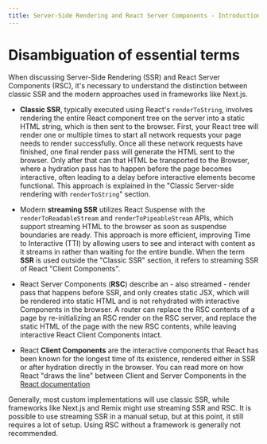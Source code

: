 ```yaml
---
title: Server-Side Rendering and React Server Components - Introduction
---
```


# Disambiguation of essential terms

When discussing Server-Side Rendering (SSR) and React Server Components (RSC), it's necessary to understand the distinction between classic SSR and the modern approaches used in frameworks like Next.js.

* **Classic SSR**, typically executed using React's `renderToString`, involves rendering the entire React component tree on the server into a static HTML string, which is then sent to the browser.
First, your React tree will render one or multiple times to start all network requests your page needs to render successfully.
Once all these network requests have finished, one final render pass will generate the HTML sent to the browser.
Only after that can that HTML be transported to the Browser, where a hydration pass has to happen before the page becomes interactive, often leading to a delay before interactive elements become functional.
This approach is explained in the "Classic Server-side rendering with `renderToString`" section.

* Modern **streaming SSR** utilizes React Suspense with the `renderToReadableStream` and `renderToPipeableStream` APIs, which support streaming HTML to the browser as soon as suspendse boundaries are ready.
This approach is more efficient, improving Time to Interactive (TTI) by allowing users to see and interact with content as it streams in rather than waiting for the entire bundle.
When the term **SSR** is used outside the "Classic SSR" section, it refers to streaming SSR of React "Client Components".

* React Server Components (**RSC**) describe an - also streamed - render pass that happens before SSR, and only creates static JSX, which will be rendered into static HTML and is not rehydrated with interactive Components in the browser.
A router can replace the RSC contents of a page by re-initializing an RSC render on the RSC server, and replace the static HTML of the page with the new RSC contents, while leaving interactive React Client Components intact.

* React **Client Components** are the interactive components that React has been known for the longest time of its existence, rendered either in SSR or after hydration directly in the browser.
You can read more on how React "draws the line" between Client and Server Components in the [React documentation](https://react.dev/reference/react/use-client)

Generally, most custom implementations will use classic SSR, while frameworks like Next.js and Remix might use streaming SSR and RSC. It is possible to use streaming SSR in a manual setup, but at this point, it still requires a lot of setup. Using RSC without a framework is generally not recommended.
